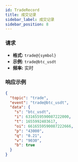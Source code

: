 ```yaml
---
id: TradeRecord
title: 成交记录
sidebar_label: 成交记录
sidebar_position: 8
---
```


### 请求

- **格式:** `trade@{symbol}`
- **示例:** `trade@btc_usdt`
- **频率:** 实时

### 响应示例

```json title="响应"
{
  "topic": "trade",
  "event": "trade@btc_usdt",
  "data": {
    "s": "btc_usdt",
    "i": 6316559590087222000,
    "t": 1655992403617,
    "oi": 6616559590087222666,
    "p": "43000",
    "q": "0.21",
    "v": "9030",
    "b": true
  }
}
```